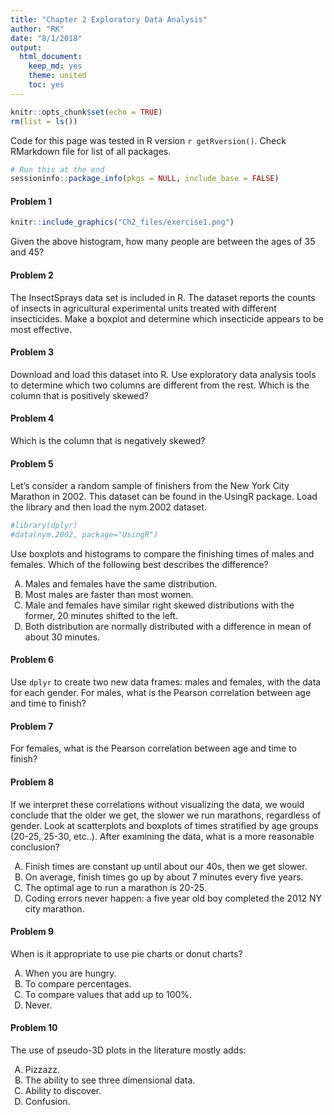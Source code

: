 ```yaml
---
title: "Chapter 2 Exploratory Data Analysis"
author: "RK"
date: "8/1/2018"
output:
  html_document:
    keep_md: yes
    theme: united
    toc: yes
---
```


```r
knitr::opts_chunk$set(echo = TRUE)
rm(list = ls())
```
Code for this page was tested in R version `r getRversion()`. Check RMarkdown file for list of all packages.

```r
# Run this at the end
sessioninfo::package_info(pkgs = NULL, include_base = FALSE)
```

#### Problem 1
```r
knitr::include_graphics("Ch2_files/exercise1.png")
```

Given the above histogram, how many people are between the ages of 35 and 45?

#### Problem 2
The InsectSprays data set is included in R. The dataset reports the counts of insects in agricultural experimental units treated with different insecticides. Make a boxplot and determine which insecticide appears to be most effective.

#### Problem 3
Download and load this dataset into R. Use exploratory data analysis tools to determine which two columns are different from the rest. Which is the column that is positively skewed?

#### Problem 4
Which is the column that is negatively skewed?

#### Problem 5
Let’s consider a random sample of finishers from the New York City Marathon in 2002. This dataset can be found in the UsingR package. Load the library and then load the nym.2002 dataset.
```r
#library(dplyr)
#data(nym.2002, package="UsingR")
```

Use boxplots and histograms to compare the finishing times of males and females. Which of the following best describes the difference?

A) Males and females have the same distribution.
B) Most males are faster than most women.
C) Male and females have similar right skewed distributions with the former, 20 minutes shifted to the left.
D) Both distribution are normally distributed with a difference in mean of about 30 minutes.

#### Problem 6
Use `dplyr` to create two new data frames: males and females, with the data for each gender. For males, what is the Pearson correlation between age and time to finish?

#### Problem 7
For females, what is the Pearson correlation between age and time to finish?

#### Problem 8
If we interpret these correlations without visualizing the data, we would conclude that the older we get, the slower we run marathons, regardless of gender. Look at scatterplots and boxplots of times stratified by age groups (20-25, 25-30, etc..). After examining the data, what is a more reasonable conclusion?

A) Finish times are constant up until about our 40s, then we get slower.
B) On average, finish times go up by about 7 minutes every five years.
C) The optimal age to run a marathon is 20-25.
D) Coding errors never happen: a five year old boy completed the 2012 NY city marathon.

#### Problem 9
When is it appropriate to use pie charts or donut charts?

A) When you are hungry.
B) To compare percentages.
C) To compare values that add up to 100%.
D) Never.

#### Problem 10
The use of pseudo-3D plots in the literature mostly adds:

A) Pizzazz.
B) The ability to see three dimensional data.
C) Ability to discover.
D) Confusion.
